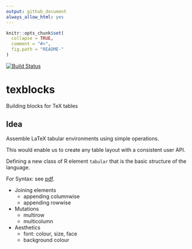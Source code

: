 ```yaml
---
output: github_document
always_allow_html: yes
---
```


<!-- README.md is generated from README.Rmd. Please edit that file -->

```r
knitr::opts_chunk$set(
  collapse = TRUE,
  comment = "#>",
  fig.path = "README-"
)
```
[![Build Status](https://travis.metrumrg.com/yoni/texblocks.svg?token=tfrDuc83e84K9CqJKyCs&branch=master)](https://travis.metrumrg.com/yoni/texblocks)

# texblocks

Building blocks for TeX tables

## Idea

Assemble LaTeX tabular environments using simple operations.

This would enable us to create any table layout with a consistent user API.

Defining a new class of R element `tabular` that is the basic structure of the language.

For Syntax: see [pdf](https://ghe.metrumrg.com/yoni/texblocks/blob/master/Syntax.pdf).

  - Joining elements
    - appending columnwise
    - appending rowwise
  
  - Mutations
    - multirow
    - multicolumn
  
  - Aesthetics
    - font: colour, size, face
    - background colour
